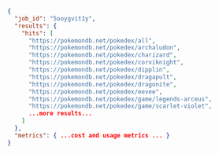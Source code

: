 ```json
{
  "job_id": "5ooygvit1y",
  "results": {
    "hits": [
      "https://pokemondb.net/pokedex/all",
      "https://pokemondb.net/pokedex/archaludon",
      "https://pokemondb.net/pokedex/charizard",
      "https://pokemondb.net/pokedex/corviknight",
      "https://pokemondb.net/pokedex/dipplin",
      "https://pokemondb.net/pokedex/dragapult",
      "https://pokemondb.net/pokedex/dragonite",
      "https://pokemondb.net/pokedex/eevee",
      "https://pokemondb.net/pokedex/game/legends-arceus",
      "https://pokemondb.net/pokedex/game/scarlet-violet",
      ...more results...
    ]
  },
  "metrics": { ...cost and usage metrics ... }
}
```